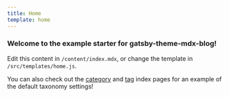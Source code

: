 ```yaml
---
title: Home
template: home
---
```

### Welcome to the example starter for gatsby-theme-mdx-blog!

Edit this content in `/content/index.mdx`, or change the template in
`/src/templates/home.js`.

You can also check out the [category](/categories) and [tag](/tags) index pages
for an example of the default taxonomy settings!

